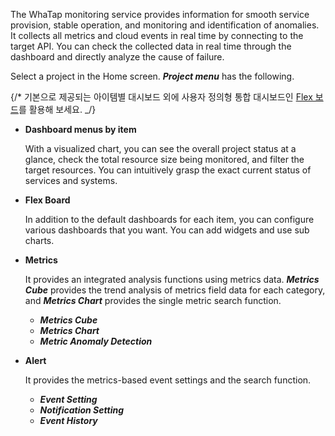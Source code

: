 The WhaTap monitoring service provides information for smooth service provision, stable operation, and monitoring and identification of anomalies. It collects all metrics and cloud events in real time by connecting to the target API. You can check the collected data in real time through the dashboard and directly analyze the cause of failure.

Select a project in the Home screen. **_Project menu_** has the following. 

{/* 
기본으로 제공되는 아이템별 대시보드 외에 사용자 정의형 통합 대시보드인 [Flex 보드](flexboard)를 활용해 보세요.
_/}

- **Dashboard menus by item**

  With a visualized chart, you can see the overall project status at a glance, check the total resource size being monitored, and filter the target resources. You can intuitively grasp the exact current status of services and systems.

- **Flex Board**

  In addition to the default dashboards for each item, you can configure various dashboards that you want. You can add widgets and use sub charts.

- **Metrics**

  It provides an integrated analysis functions using metrics data. **_Metrics Cube_** provides the trend analysis of metrics field data for each category, and **_Metrics Chart_** provides the single metric search function.

  - **_Metrics Cube_**
  - **_Metrics Chart_**
  - **_Metric Anomaly Detection_**

- **Alert**

  It provides the metrics-based event settings and the search function. 

  - **_Event Setting_**
  - **_Notification Setting_**
  - **_Event History_**    
